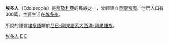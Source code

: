 {{unreferenced|time=2016-04-03T14:57:23+00:00}}
'''埃多人'''（Edo people）是[[奈及利亞|奈及利亞]]的民族之一，曾經建立[[貝寧帝國|貝寧帝國]]。他們人口有300萬，主要生活在[[埃多州|埃多州]]。

所說的語言[[埃多語|埃多語]]屬於[[尼日-剛果語系|尼日-剛果語系]][[大西洋-剛果語族|大西洋-剛果語族]]。

{{奈及利亞民族}}

[[Category:埃多人|]]
[[Category:非洲族群|E]]
[[Category:奈及利亞民族|E]]
